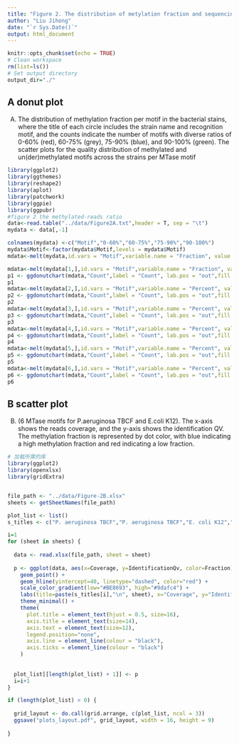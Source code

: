 ```yaml
---
title: "Figure 2. The distribution of metylation fraction and sequencing quality."
author: "Liu Jihong"
date: "`r Sys.Date()`"
output: html_document
---
```


```r
knitr::opts_chunk$set(echo = TRUE)
# Clean workspace
rm(list=ls()) 
# Set output directory
output_dir="./"
```

## A donut plot

(A) The distribution of methylation fraction per motif in the bacterial stains, where the title of each circle includes the strain name and recognition motif, and the counts indicate the number of motifs with diverse ratios of 0-60% (red), 60-75% (grey), 75-90% (blue), and 90-100% (green). The scatter plots for the quality distribution of methylated and un(der)methylated motifs across the strains per MTase motif 

```r
library(ggplot2)
library(ggthemes)
library(reshape2)
library(aplot)
library(patchwork)
library(ggpie)
library(ggpubr)
#figure 2 the methylated-reads ratio
data<-read.table("../data/Figure2A.txt",header = T, sep = "\t")
mydata <- data[,-1]

colnames(mydata) <-c("Motif","0-60%","60-75%","75-90%","90-100%")
mydata$Motif<-factor(mydata$Motif,levels = mydata$Motif)
mdata<-melt(mydata,id.vars = "Motif",variable.name = "Fraction", value.name = "Count")

mdata<-melt(mydata[1,],id.vars = "Motif",variable.name = "Fraction", value.name = "Count")
p1 <- ggdonutchart(mdata,"Count",label = "Count", lab.pos = "out",fill = "Fraction",color = "white",palette = c("#be8693","#cdcbcd","#9dafc4","#cdd8d4"))
p1
mdata<-melt(mydata[2,],id.vars = "Motif",variable.name = "Percent", value.name = "Count")
p2 <- ggdonutchart(mdata,"Count",label = "Count", lab.pos = "out",fill = "Percent",color = "white",palette = c("#be8693","#cdcbcd","#9dafc4","#cdd8d4"))
p2
mdata<-melt(mydata[3,],id.vars = "Motif",variable.name = "Percent", value.name = "Count")
p3 <- ggdonutchart(mdata,"Count",label = "Count", lab.pos = "out",fill = "Percent",color = "white",palette = c("#be8693","#cdcbcd","#9dafc4","#cdd8d4"))
p3
mdata<-melt(mydata[4,],id.vars = "Motif",variable.name = "Percent", value.name = "Count")
p4 <- ggdonutchart(mdata,"Count",label = "Count", lab.pos = "out",fill = "Percent",color = "white",palette = c("#be8693","#cdcbcd","#9dafc4","#cdd8d4"))
p4
mdata<-melt(mydata[5,],id.vars = "Motif",variable.name = "Percent", value.name = "Count")
p5 <- ggdonutchart(mdata,"Count",label = "Count", lab.pos = "out",fill = "Percent",color = "white",palette = c("#be8693","#cdcbcd","#9dafc4","#cdd8d4"))
p5
mdata<-melt(mydata[6,],id.vars = "Motif",variable.name = "Percent", value.name = "Count")
p6 <- ggdonutchart(mdata,"Count",label = "Count", lab.pos = "out",fill = "Percent",color = "white",palette = c("#be8693","#cdcbcd","#9dafc4","#cdd8d4"))
p6

```

## B scatter plot
 (B) (6 MTase motifs for P.aeruginosa TBCF and E.coli K12). The x-axis shows the reads coverage, and the y-axis shows the identification QV. The methylation fraction is represented by dot color, with blue indicating a high methylation fraction and red indicating a low fraction.

```r
# 加载所需的库
library(ggplot2)
library(openxlsx)
library(gridExtra)


file_path <- "../data/Figure-2B.xlsx" 
sheets <- getSheetNames(file_path)

plot_list <- list()
s_titles <- c("P. aeruginosa TBCF","P. aeruginosa TBCF","E. coli K12","E. coli K12","E. coli K12","E. coli K12")

i=1
for (sheet in sheets) {
 
  data <- read.xlsx(file_path, sheet = sheet)
 
  p <- ggplot(data, aes(x=Coverage, y=IdentificationQv, color=Fraction)) +
    geom_point() +  
    geom_hline(yintercept=40, linetype="dashed", color="red") +  
    scale_color_gradient(low="#BE8693", high="#9dafc4") +  
    labs(title=paste(s_titles[i],"\n", sheet), x="Coverage", y="IdentificationQv") +  
    theme_minimal() +  
    theme(
      plot.title = element_text(hjust = 0.5, size=16),  
      axis.title = element_text(size=14), 
      axis.text = element_text(size=12),   
      legend.position="none", 
      axis.line = element_line(colour = "black"),  
      axis.ticks = element_line(colour = "black")  
    )
  
 
  plot_list[[length(plot_list) + 1]] <- p
  i=i+1
}

if (length(plot_list) > 0) {
  
  grid_layout <- do.call(grid.arrange, c(plot_list, ncol = 3))
  ggsave("plots_layout.pdf", grid_layout, width = 16, height = 9)
 
}
```
